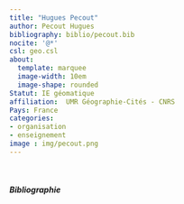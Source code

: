 ```yaml
---
title: "Hugues Pecout"
author: Pecout Hugues
bibliography: biblio/pecout.bib
nocite: '@*'
csl: geo.csl
about:
  template: marquee
  image-width: 10em
  image-shape: rounded
Statut: IE géomatique
affiliation:  UMR Géographie-Cités - CNRS
Pays: France
categories: 
- organisation
- enseignement
image : img/pecout.png
---
```


</br>

##### Bibliographie

::: {#refs}
:::
